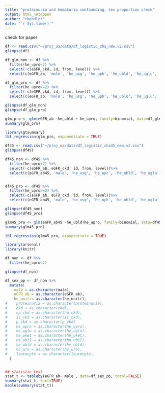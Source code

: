 ```yaml
---
title: "proteinuria and hematuria confounding, sex proportion check"
output: html_notebook
author: "chandler"
date: "`r Sys.time()`"
---
```


check for paper

```r
df <- read.csv("~/proj_ua/data/df_logistic_cha_new.v2.csv")
glimpse(df)

df_glm_non <- df %>%
  filter(he_upro<2) %>%
  select(-c(eGFR_ckd, id, from, level)) %>%
  select(c(eGFR_ab, 'male', 'he_usg', 'he_uph', 'he_ubld', 'he_uglu', 'he_upro', 'age'))

df_glm_pro <- df %>%
  filter(he_upro>=2) %>%
  select(-c(eGFR_ckd, id, from, level)) %>%
  select(c(eGFR_ab, 'male', 'he_usg', 'he_uph', 'he_ubld', 'he_uglu', 'he_upro', 'age'))

glimpse(df_glm_non)
glimpse(df_glm_pro)
```

```r
glm_pro <- glm(eGFR_ab ~he_ubld + he_upro, family=binomial, data=df_glm_pro)
summary(glm_pro)

library(gtsummary)
tbl_regression(glm_pro, exponentiate = TRUE)
```

```r
df45 <- read.csv("~/proj_ua/data/df_logistic_cha45_new.v2.csv")
glimpse(df45)

df45_non <- df45 %>%
  filter(he_upro<2) %>%
  select(-c(eGFR_ab, eGFR_ckd, id, from, level))%>%
  select(c(eGFR_ab45, 'male', 'he_usg', 'he_uph', 'he_ubld', 'he_uglu', 'he_upro', 'age'))


df45_pro <- df45 %>%
  filter(he_upro>=2) %>%
  select(-c(eGFR_ab, eGFR_ckd, id, from, level))%>%
  select(c(eGFR_ab45, 'male', 'he_usg', 'he_uph', 'he_ubld', 'he_uglu', 'he_upro', 'age'))

glimpse(df45_non)
glimpse(df45_pro)
```

```r
glm45_pro <- glm(eGFR_ab45 ~he_ubld+he_upro, family=binomial, data=df45_pro)
summary(glm45_pro)

tbl_regression(glm45_pro, exponentiate = TRUE)
```
```r
library(arsenal)
library(knitr)

df_non <- df %>%
  filter(he_upro<2)

glimpse(df_non)

df_sex_pp <- df_non %>%
  mutate(
    male = as.character(male),
    eGFR_ab = as.character(eGFR_ab),
    he_unitr= as.character(he_unitr),
#    proteinuria = as.character(proteinuria),
#    ckd = as.character(ckd),
#    np_ckd = as.character(np_ckd),
#    is_ckd = as.character(is_ckd),
#    p_ckd = as.character(p_ckd)
#    he_upro = as.character(he_upro),
#    he_uglu = as.character(he_uglu),
#    he_uket = as.character(he_uket),
#    he_ubil = as.character(he_ubil),
#    he_ubld = as.character(he_ubld),
#    he_uro = as.character(he_uro),
#    leucocyte = as.character(leucocyte),
  )


## statistic test
stat_t <- tableby(eGFR_ab~ male , data=df_sex_pp, total=FALSE)
summary(stat_t, text=TRUE)
kable(summary(stat_t))
```